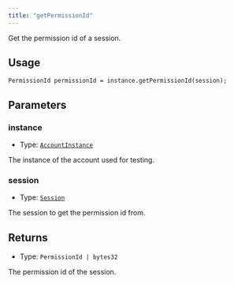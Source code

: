 ```yaml
---
title: "getPermissionId"
---
```


Get the permission id of a session.

## Usage

```solidity
PermissionId permissionId = instance.getPermissionId(session);
```

## Parameters

### instance

- Type: [`AccountInstance`](../../glossary/types#accountinstance)

The instance of the account used for testing.

### session

- Type: [`Session`](../../glossary/types#session)

The session to get the permission id from.

## Returns

- Type: `PermissionId | bytes32`

The permission id of the session.
